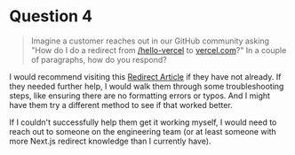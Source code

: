 # Question 4

> Imagine a customer reaches out in our GitHub community asking "How do I do a redirect from [/hello-vercel](/hello-vercel) to [vercel.com](https://vercel.com)?" In a couple of paragraphs, how do you respond?

I would recommend visiting this [Redirect Article](https://vercel.com/support/articles/does-vercel-support-permanent-redirects?query=redire) if they have not already. If they needed further help, I would walk them through some troubleshooting steps, like ensuring there are no formatting errors or typos. And I might have them try a different method to see if that worked better.

If I couldn't successfully help them get it working myself, I would need to reach out to someone on the engineering team (or at least someone with more Next.js redirect knowledge than I currently have).
